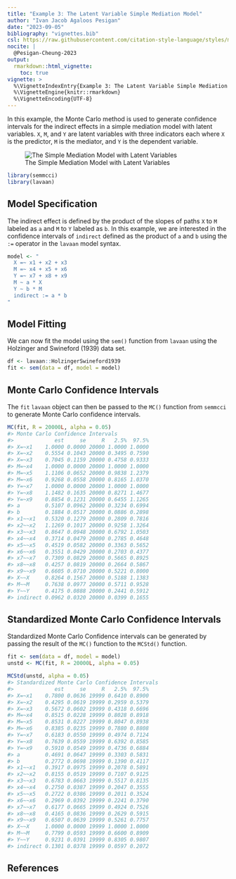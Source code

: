 ```yaml
---
title: "Example 3: The Latent Variable Simple Mediation Model"
author: "Ivan Jacob Agaloos Pesigan"
date: "2023-09-05"
bibliography: "vignettes.bib"
csl: https://raw.githubusercontent.com/citation-style-language/styles/master/apa.csl
nocite: |
  @Pesigan-Cheung-2023
output:
  rmarkdown::html_vignette:
    toc: true
vignette: >
  %\VignetteIndexEntry{Example 3: The Latent Variable Simple Mediation Model}
  %\VignetteEngine{knitr::rmarkdown}
  %\VignetteEncoding{UTF-8}
---
```


<!-- vignettes/example-3-latent.Rmd is generated from .setup/vignettes/example-3-latent.Rmd.orig. Please edit that file -->





In this example,
the Monte Carlo method is used to generate confidence intervals
for the indirect effects in a simple mediation model with latent variables.
`X`, `M`, and `Y` are latent variables with three indicators each
where `X` is the predictor, `M` is the mediator,
and `Y` is the dependent variable.

![The Simple Mediation Model with Latent Variables](https://raw.githubusercontent.com/jeksterslab/semmcci/main/.setup/latex/figures/png/latent.png)


```r
library(semmcci)
library(lavaan)
```

## Model Specification

The indirect effect is defined by the product of the slopes
of paths `X` to `M` labeled as `a` and `M` to `Y` labeled as `b`.
In this example, we are interested in the confidence intervals of `indirect`
defined as the product of `a` and `b` using the `:=` operator
in the `lavaan` model syntax.


```r
model <- "
  X =~ x1 + x2 + x3
  M =~ x4 + x5 + x6
  Y =~ x7 + x8 + x9
  M ~ a * X
  Y ~ b * M
  indirect := a * b
"
```

## Model Fitting

We can now fit the model using the `sem()` function from `lavaan` using the Holzinger and Swineford (1939) data set.


```r
df <- lavaan::HolzingerSwineford1939
fit <- sem(data = df, model = model)
```

## Monte Carlo Confidence Intervals

The `fit` `lavaan` object can then be passed to the `MC()` function from `semmcci`
to generate Monte Carlo confidence intervals.


```r
MC(fit, R = 20000L, alpha = 0.05)
#> Monte Carlo Confidence Intervals
#>             est     se     R   2.5%  97.5%
#> X=~x1    1.0000 0.0000 20000 1.0000 1.0000
#> X=~x2    0.5554 0.1043 20000 0.3495 0.7590
#> X=~x3    0.7045 0.1159 20000 0.4758 0.9333
#> M=~x4    1.0000 0.0000 20000 1.0000 1.0000
#> M=~x5    1.1106 0.0652 20000 0.9838 1.2379
#> M=~x6    0.9268 0.0558 20000 0.8165 1.0370
#> Y=~x7    1.0000 0.0000 20000 1.0000 1.0000
#> Y=~x8    1.1482 0.1635 20000 0.8271 1.4677
#> Y=~x9    0.8854 0.1231 20000 0.6455 1.1265
#> a        0.5107 0.0962 20000 0.3234 0.6994
#> b        0.1884 0.0517 20000 0.0886 0.2898
#> x1~~x1   0.5320 0.1279 20000 0.2809 0.7816
#> x2~~x2   1.1269 0.1017 20000 0.9258 1.3264
#> x3~~x3   0.8647 0.0948 20000 0.6792 1.0503
#> x4~~x4   0.3714 0.0479 20000 0.2785 0.4648
#> x5~~x5   0.4519 0.0582 20000 0.3363 0.5652
#> x6~~x6   0.3551 0.0429 20000 0.2703 0.4377
#> x7~~x7   0.7309 0.0829 20000 0.5665 0.8925
#> x8~~x8   0.4257 0.0819 20000 0.2664 0.5867
#> x9~~x9   0.6605 0.0710 20000 0.5221 0.8000
#> X~~X     0.8264 0.1567 20000 0.5188 1.1383
#> M~~M     0.7638 0.0977 20000 0.5711 0.9528
#> Y~~Y     0.4175 0.0888 20000 0.2441 0.5912
#> indirect 0.0962 0.0320 20000 0.0399 0.1655
```

## Standardized Monte Carlo Confidence Intervals

Standardized Monte Carlo Confidence intervals can be generated by passing the result of the `MC()` function to the `MCStd()` function.


```r
fit <- sem(data = df, model = model)
unstd <- MC(fit, R = 20000L, alpha = 0.05)
```


```r
MCStd(unstd, alpha = 0.05)
#> Standardized Monte Carlo Confidence Intervals
#>             est     se     R   2.5%  97.5%
#> X=~x1    0.7800 0.0636 19999 0.6410 0.8900
#> X=~x2    0.4295 0.0619 19999 0.2959 0.5379
#> X=~x3    0.5672 0.0602 19999 0.4318 0.6696
#> M=~x4    0.8515 0.0228 19999 0.8028 0.8918
#> M=~x5    0.8531 0.0227 19999 0.8047 0.8938
#> M=~x6    0.8385 0.0235 19999 0.7880 0.8808
#> Y=~x7    0.6183 0.0550 19999 0.4974 0.7124
#> Y=~x8    0.7639 0.0559 19999 0.6392 0.8585
#> Y=~x9    0.5910 0.0549 19999 0.4736 0.6884
#> a        0.4691 0.0647 19999 0.3303 0.5831
#> b        0.2772 0.0698 19999 0.1390 0.4117
#> x1~~x1   0.3917 0.0975 19999 0.2078 0.5891
#> x2~~x2   0.8155 0.0519 19999 0.7107 0.9125
#> x3~~x3   0.6783 0.0663 19999 0.5517 0.8135
#> x4~~x4   0.2750 0.0387 19999 0.2047 0.3555
#> x5~~x5   0.2722 0.0386 19999 0.2011 0.3524
#> x6~~x6   0.2969 0.0392 19999 0.2241 0.3790
#> x7~~x7   0.6177 0.0665 19999 0.4924 0.7526
#> x8~~x8   0.4165 0.0836 19999 0.2629 0.5915
#> x9~~x9   0.6507 0.0639 19999 0.5261 0.7757
#> X~~X     1.0000 0.0000 19999 1.0000 1.0000
#> M~~M     0.7799 0.0593 19999 0.6600 0.8909
#> Y~~Y     0.9231 0.0391 19999 0.8305 0.9807
#> indirect 0.1301 0.0378 19999 0.0597 0.2072
```

## References
